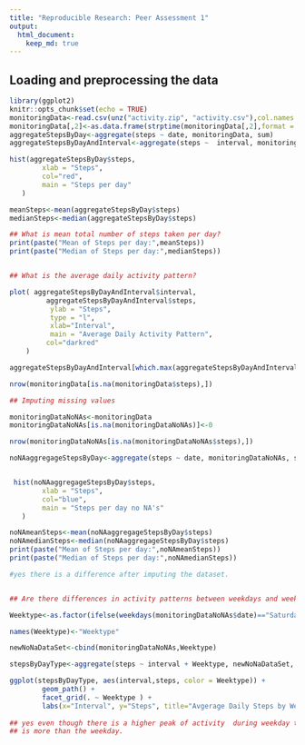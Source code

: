 ```yaml
---
title: "Reproducible Research: Peer Assessment 1"
output: 
  html_document:
    keep_md: true
---
```



## Loading and preprocessing the data


```r
library(ggplot2)
knitr::opts_chunk$set(echo = TRUE)
monitoringData<-read.csv(unz("activity.zip", "activity.csv"),col.names = c("steps","date","interval"),na.strings = NA)
monitoringData[,2]<-as.data.frame(strptime(monitoringData[,2],format = "%Y-%m-%d"))
aggregateStepsByDay<-aggregate(steps ~ date, monitoringData, sum)
aggregateStepsByDayAndInterval<-aggregate(steps ~  interval, monitoringData, mean)
```
```r

hist(aggregateStepsByDay$steps,
        xlab = "Steps",
        col="red",
        main = "Steps per day"
   )

meanSteps<-mean(aggregateStepsByDay$steps)
medianSteps<-median(aggregateStepsByDay$steps)

## What is mean total number of steps taken per day?
print(paste("Mean of Steps per day:",meanSteps))
print(paste("Median of Steps per day:",medianSteps))


## What is the average daily activity pattern?

plot( aggregateStepsByDayAndInterval$interval,
         aggregateStepsByDayAndInterval$steps,
          ylab = "Steps",
          type = "l",
          xlab="Interval",
          main = "Average Daily Activity Pattern",
         col="darkred"
    )

aggregateStepsByDayAndInterval[which.max(aggregateStepsByDayAndInterval$steps),]

nrow(monitoringData[is.na(monitoringData$steps),])

## Imputing missing values

monitoringDataNoNAs<-monitoringData
monitoringDataNoNAs[is.na(monitoringDataNoNAs)]<-0

nrow(monitoringDataNoNAs[is.na(monitoringDataNoNAs$steps),])

noNAaggregageStepsByDay<-aggregate(steps ~ date, monitoringDataNoNAs, sum)


 hist(noNAaggregageStepsByDay$steps,
        xlab = "Steps",
        col="blue",
        main = "Steps per day no NA's"
   )

noNAmeanSteps<-mean(noNAaggregageStepsByDay$steps)
noNAmedianSteps<-median(noNAaggregageStepsByDay$steps)
print(paste("Mean of Steps per day:",noNAmeanSteps))
print(paste("Median of Steps per day:",noNAmedianSteps))

#yes there is a difference after imputing the dataset.


## Are there differences in activity patterns between weekdays and weekends?

Weektype<-as.factor(ifelse(weekdays(monitoringDataNoNAs$date)=="Saturday" | weekdays(monitoringDataNoNAs$date)=="Sunday","Weekend","Weekday"))

names(Weektype)<-"Weektype"

newNoNaDataSet<-cbind(monitoringDataNoNAs,Weektype)

stepsByDayType<-aggregate(steps ~ interval + Weektype, newNoNaDataSet, mean)

ggplot(stepsByDayType, aes(interval,steps, color = Weektype)) +
        geom_path() +  
        facet_grid(. ~ Weektype ) +
        labs(x="Interval", y="Steps", title="Avgerage Daily Steps by Weektype")
   
## yes even though there is a higher peak of activity  during weekday the overall activity on weekend
## is more than the weekday.
```
